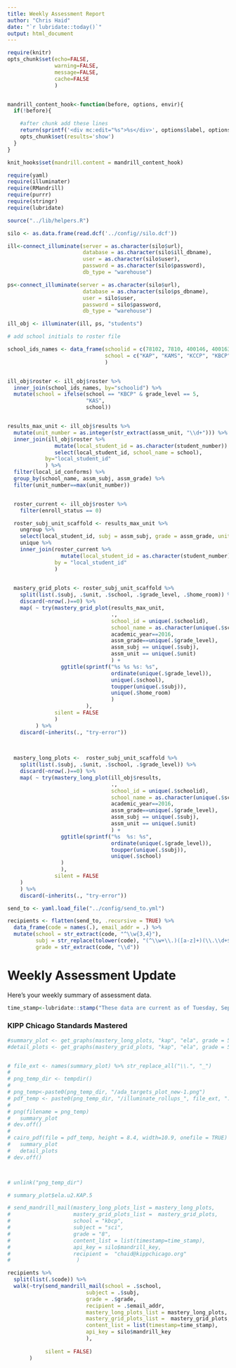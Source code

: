 ```yaml
---
title: Weekly Assessment Report
author: "Chris Haid"
date: "`r lubridate::today()`"
output: html_document
---
```

```r
require(knitr)
opts_chunk$set(echo=FALSE, 
               warning=FALSE,
               message=FALSE,
               cache=FALSE
               )


mandrill_content_hook<-function(before, options, envir){
  if(!before){

    #after chunk add these lines
    return(sprintf('<div mc:edit="%s">%s</div>', options$label, options$label))
    opts_chunk$set(results='show')
  }
}

knit_hooks$set(mandrill.content = mandrill_content_hook)
```

```r
require(yaml)
require(illuminater)
require(RMandrill)
require(purrr)
require(stringr)
require(lubridate)

source("../lib/helpers.R")
```

```r

silo <- as.data.frame(read.dcf('../config//silo.dcf'))

ill<-connect_illuminate(server = as.character(silo$url),
                        database = as.character(silo$ill_dbname),
                        user = as.character(silo$user),
                        password = as.character(silo$password),
                        db_type = "warehouse")

ps<-connect_illuminate(server = as.character(silo$url),
                        database = as.character(silo$ps_dbname),
                        user = silo$user,
                        password = silo$password,
                        db_type = "warehouse")

ill_obj <- illuminater(ill, ps, "students")

# add school initials to roster file

school_ids_names <- data_frame(schoolid = c(78102, 7810, 400146, 400163),
                               school = c("KAP", "KAMS", "KCCP", "KBCP")
                               )


ill_obj$roster <- ill_obj$roster %>%
  inner_join(school_ids_names, by="schoolid") %>%
  mutate(school = ifelse(school == "KBCP" & grade_level == 5,
                         "KAS",
                         school))



```

```r

results_max_unit <- ill_obj$results %>%
  mutate(unit_number = as.integer(str_extract(assm_unit, "\\d+"))) %>%
  inner_join(ill_obj$roster %>% 
               mutate(local_student_id = as.character(student_number)) %>% 
               select(local_student_id, school_name = school),
            by="local_student_id" 
            ) %>%
  filter(local_id_conforms) %>%
  group_by(school_name, assm_subj, assm_grade) %>%
  filter(unit_number==max(unit_number))


  roster_current <- ill_obj$roster %>%
    filter(enroll_status == 0) 

  roster_subj_unit_scaffold <- results_max_unit %>%
    ungroup %>%
    select(local_student_id, subj = assm_subj, grade = assm_grade, unit = assm_unit) %>%
    unique %>%
    inner_join(roster_current %>% 
                 mutate(local_student_id = as.character(student_number)),
               by = "local_student_id"
               )
  
```

```r
  mastery_grid_plots <- roster_subj_unit_scaffold %>%
    split(list(.$subj, .$unit, .$school, .$grade_level, .$home_room)) %>%
    discard(~nrow(.)==0) %>%
    map( ~ try(mastery_grid_plot(results_max_unit,
                                 .,
                                 school_id = unique(.$schoolid),
                                 school_name = as.character(unique(.$school)),
                                 academic_year==2016,
                                 assm_grade==unique(.$grade_level),
                                 assm_subj == unique(.$subj),
                                 assm_unit == unique(.$unit)
                                 ) +
                 ggtitle(sprintf("%s %s %s: %s",
                                 ordinate(unique(.$grade_level)),
                                 unique(.$school),
                                 toupper(unique(.$subj)),
                                 unique(.$home_room)
                                 )
                         ),
               silent = FALSE
               )
         ) %>%
    discard(~inherits(., "try-error"))
  
  

  mastery_long_plots <-  roster_subj_unit_scaffold %>%
    split(list(.$subj, .$unit, .$school, .$grade_level)) %>%
    discard(~nrow(.)==0) %>%
    map( ~ try(mastery_long_plot(ill_obj$results,
                                 .,
                                 school_id = unique(.$schoolid),
                                 school_name = as.character(unique(.$school)),
                                 academic_year==2016,
                                 assm_grade==unique(.$grade_level),
                                 assm_subj == unique(.$subj),
                                 assm_unit == unique(.$unit)
                                 ) +
                 ggtitle(sprintf("%s  %s: %s",
                                 ordinate(unique(.$grade_level)),
                                 toupper(unique(.$subj)),
                                 unique(.$school)
                 )
                 ),
               silent = FALSE
    )
    ) %>%
    discard(~inherits(., "try-error"))

```


```r

send_to <- yaml.load_file("../config/send_to.yml")

recipients <- flatten(send_to, .recursive = TRUE) %>%
  data_frame(code = names(.), email_addr = .) %>%
  mutate(school = str_extract(code, "^\\w{3,4}"),
         subj = str_replace(tolower(code), "(^\\w+\\.)([a-z]+)(\\.\\d+$)", "\\2"),
         grade = str_extract(code, "\\d"))
```

# Weekly Assessment Update
Here's your weekly summary of assessment data.

```r
time_stamp<-lubridate::stamp("These data are current as of Tuesday, September 14, 2001 at 4:41 pm")(now())
```

### KIPP Chicago Standards Mastered
```r

#summary_plot <- get_graphs(mastery_long_plots, "kap", "ela", grade = 5)
#detail_plots <- get_graphs(mastery_grid_plots, "kap", "ela", grade = 5)


# file_ext <- names(summary_plot) %>% str_replace_all("\\.", "_")
# 
# png_temp_dir <- tempdir()
# 
# png_temp<-paste0(png_temp_dir, "/ada_targets_plot_new-1.png")
# pdf_temp <- paste0(png_temp_dir, "/illuminate_rollups_", file_ext, ".pdf")
# 
# png(filename = png_temp)
#   summary_plot
# dev.off()
# 
# cairo_pdf(file = pdf_temp, height = 8.4, width=10.9, onefile = TRUE)
#   summary_plot
#   detail_plots
# dev.off()



# unlink("png_temp_dir")

```

```r
# summary_plot$ela.u2.KAP.5
```


```r



# send_mandrill_mail(mastery_long_plots_list = mastery_long_plots, 
#                    mastery_grid_plots_list =  mastery_grid_plots,
#                    school = "kbcp",
#                    subject = "sci",
#                    grade = "8",
#                    content_list = list(timestamp=time_stamp),
#                    api_key = silo$mandrill_key,
#                    recipient =  "chaid@kippchicago.org"       
#                     )

recipients %>% 
  split(list(.$code)) %>%
  walk(~try(send_mandrill_mail(school = .$school,
                         subject = .$subj,
                         grade = .$grade,
                         recipient = .$email_addr,
                         mastery_long_plots_list = mastery_long_plots,
                         mastery_grid_plots_list =  mastery_grid_plots,
                         content_list = list(timestamp=time_stamp),
                         api_key = silo$mandrill_key
                         ),
            
            silent = FALSE)
       )



```







